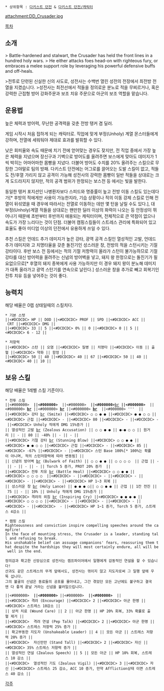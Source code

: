  * 상위항목 : [[다키스트 던전]] & [[다키스트 던전/캐릭터]]

{{{+1 ''' ''Crusader'' ''' }}}

attachment:DD_Crusader.jpg

[[목차]]

== 소개 ==
> Battle-hardened and stalwart, the Crusader has held the front lines in a hundred holy wars. 
> He either attacks foes head-on with righteous fury, or embraces a melee support role by leveraging his powerful defensive buffs and off-heals. 

>전투로 단련된 신실한 신의 사도로, 성전사는 수백번 열린 성전의 전장에서 최전방 전열을 지켰습니다.
>성전사는 최전선에서 적들을 정의로운 분노로 적을 무찌르거나, 혹은 강력한 근접형 방어 강화주문과 보조 치유 주문으로 아군의 보조 역할을 맡습니다.

== 운용법 ==
높은 체력과 방어력, 무난한 공격력을 갖춘 전방 탱커 겸 딜러.

게임 시작시 처음 접하게 되는 캐릭터로. 직업에 맞게 부정(Unholy) 계열 몬스터들에게 강하며, 전열에 세워둬야 제대로 효과를 발휘할 수 있다. 

낮은 회피율와 속도 때문에 치기 전에 얻어맞는 경우도 잦지만, 전 직업 중에서 가장 높은 체력을 지녔으며 장신구과 기벽으로 방어도를 올려주면 보스에게 맞아도 데미지가 1씩 박히는 어마어마한 몸빵을 지녔다. 더불어 방어도 수치를 20% 올려주는 스킬으로 무장한 그야말로 팀의 방패. 다키스트 던전에는 어그로를 끌어오는 도발 스킬이 없고, 적들도 전/후열 가리지 않고 공격이 가능해 성전사의 강력한 몸빵이 일반 적들을 상대로는 크게 도드라지지 않지만, 적의 공격 범위가 한정되는 보스전 등 에서는 빛을 발한다.

동일한 탱커 포지션인 나병환자보다 스피드와 명중률이 높고 전방 이동 스킬도 있는데다가[* 후방의 적에게만 사용이 가능한지라, 기습 상황이나 적의 이동 강제 스킬로 인해 전열이 뒤섞였을 때 경우에 따라서는 전열로 이동하는 데만 몇 턴을 날릴 수도 있다.], 대 부정(Unholy)계열 적들을 상대로는 왠만한 딜러 이상의 화력이 나오는 등 안정성이 뛰어나기 때문에 초반부터 후반까지 애용되는 캐릭터이며, 전체적으로 큰 약점이 없으나 속도가 가장 느리다는 것이 단점.
더불어 캠핑스킬들이 스트레스 관리에 특화되어 있고 효율도 좋아 미디엄 이상의 던전에서 유용하게 쓰일 수 있다.

추천 스킬은 언데드 추가 데미지가 높은 강타, 광역 공격 스킬인 열성적인 고발, 언데드 추가 데미지와 고 치명타율을 갖춘 돌진기인 성스러운 창, 전방의 적을 스턴시키는 기절 강타이다. 후반 보스 전 등에서는 적의 기절 저항력이 올라가 스턴이 불가능하므로 기절 강타를 대신 방어력을 올려주는 신념의 방어벽을 넣고, 돼지 왕 한정으로는 돌진기가 필요없으므로[* 후열의 돼지 종복에게 사용 가능하지만 이 경우 돼지 왕이 분노해 데미지가 대폭 올라가고 광역 스턴기를 연속으로 날린다.] 성스러운 창을 추가로 빼고 회복기인 전투 치유 등을 넣어주는 것이 좋다.
== 능력치 ==
해당 배율은 0렙 상태일때의 스킬치다.

 * 기본 스텟
 ||<#DCDCDC> HP || DOD ||<#DCDCDC> PROF || SPD ||<#DCDCDC> ACC || CRT ||<#DCDCDC> DMG ||
 ||<#DCDCDC> 33 || 5 ||<#DCDCDC> 0% || 0 ||<#DCDCDC> 0 || 5 ||<#DCDCDC> 6 - 12 ||

 * 저항력
 ||<#DCDCDC> 스턴 || 오염 ||<#DCDCDC> 질병 || 치명타 ||<#DCDCDC> 이동 || 출혈 ||<#DCDCDC> 약화 || 함정 ||
 ||<#DCDCDC> 50 || 40 ||<#DCDCDC> 40 || 67 ||<#DCDCDC> 50 || 40 ||<#DCDCDC> 40 || 10 ||

== 보유 스킬 ==
해당 배율은 1레벨 스킬 기준이다.

 * 전투 스킬
 ||<#000000> '''{{{#white 전투스킬명'''}}} ||<#000000> '''{{{#white 공격위치'''}}}  ||<#000000> '''{{{#white 대상위치'''}}}  ||<#000000> '''{{{#white  공격'''}}}[[br]]'''{{{#white 형태'''}}} ||<#000000> '''{{{#white  위치이동'''}}}  ||<#000000> '''{{{#white  ACC'''}}}[[br]]'''{{{#white  Base'''}}} ||<#000000> '''{{{#white DMG'''}}}[[br]]'''{{{#white  Mod'''}}} ||<#000000> '''{{{#white CRIT'''}}}[[br]]'''{{{#white  Mod'''}}}  ||<#000000> '''{{{#white  기타 효과'''}}}  ||
 ||<#DCDCDC> 강타 [[br]] (Smite) ||<#DCDCDC> ○ ○ ● ● ||<#DCDCDC> ● ● ○ ○ ||<#DCDCDC> 근접 ||<#DCDCDC> - ||<#DCDCDC> 80 ||<#DCDCDC> - ||<#DCDCDC> - ||<#DCDCDC> Unholy 적에게 DMG 15%증가 ||
 || 열성적인 고발 [[br]] (Zealous Accusation) || ○ ○ ● ● || ●-● ○ ○ || 원거리 || - || 80 || -40% || - || - ||
 ||<#DCDCDC> 기절 강타 [[br]] (Stunning Blow) ||<#DCDCDC> ○ ○ ● ● ||<#DCDCDC> ● ● ○ ○ ||<#DCDCDC> 근접 ||<#DCDCDC> - ||<#DCDCDC> 85 ||<#DCDCDC> -67% ||<#DCDCDC> - ||<#DCDCDC> 스턴 Base 100%[* 100%는 확률이 아니며, 적의 스턴저항력에 따라 변동됨] ||
 || 신념의 방어벽 [[br]] (Bulwark of Faith) || ○ ○ ● ● || ○ ○ ○ ○  || 근접 || - || - || - || - || Torch 5 증가, PROT 20% 증가  ||
 ||<#DCDCDC> 전투 치유 [[br]] (Battle Heal) ||<#DCDCDC> ○ ○ ● ● ||<#DCDCDC> ○ ○ ○ ○  ||<#DCDCDC> - ||<#DCDCDC> - ||<#DCDCDC> - ||<#DCDCDC> - ||<#DCDCDC> - ||<#DCDCDC> HP 1~3 회복 ||
 || 성스러운 창 [[br]] (Holy Lance) || ● ● ● ○|| ○ ○ ● ● || 근접 || 1칸 전진 || 75 || - || 10% || Unholy 적에게 DMG 15%증가 ||
 ||<#DCDCDC> 격려의 외침 [[br]] (Inspiring Cry) ||<#DCDCDC> ● ● ● ● ||<#DCDCDC> ○ ○ ○ ○ ||<#DCDCDC> - ||<#DCDCDC> - ||<#DCDCDC> - ||<#DCDCDC> - ||<#DCDCDC>  - ||<#DCDCDC> HP 1~1 증가, Torch 5 증가, 스트레스 4감소 ||

 * 캠핑 스킬
 Righteousness and conviction inspire compelling speeches around the campfire! 
 In the face of mounting stress, the Crusader is a leader, standing tall and refusing to break. 
 His unshakable belief can assuage companions' fears, reassuring them that despite the hardships they will most certainly endure, all will be well in the end. 

 정의감과 확고한 신앙심으로 성전사는 캠프파이어에서 일행에게 감동적인 연설을 할 수 있습니다!
 산과도 같은 스트레스의 무게 앞에서도, 성전사는 꺾이지 않고 지도자로써 그 일행 앞에 우뚝 섭니다.
 그의 불굴의 신념은 동료들의 공포를 몰아내고, 그간 겪었던 모든 고난에도 불구하고 결국엔 다 좋게 끝날 거라는 신념을 불러일으킵니다.

 ||<#000000> '''{{{#white 캠핑스킬명'''}}} ||<#000000> '''{{{#white TC'''}}} ||<#000000> '''{{{#white  대상'''}}}  ||<#000000> '''{{{#white  효과'''}}}  ||
 ||<#DCDCDC> 격려 (Encourage) ||<#DCDCDC> 2 ||<#DCDCDC> 아군 한명 ||<#DCDCDC> 스트레스 10감소 ||
 || 상처 치료 (Wound Care) || 2 || 아군 한명 || HP 20% 회복, 33% 확률로 출혈 제거 ||
 ||<#DCDCDC>  격려 연설 (Pep Talk) ||<#DCDCDC> 2 ||<#DCDCDC> 아군 한명 ||<#DCDCDC> 스트레스 저항력 25% 증가 ||
 || 확고부동한 지도자 (Unshakeable Leader) || 4 || 모든 아군 || 스트레스 저항력 20% 증가 ||
 ||<#DCDCDC>  자신만만 (Stand Tall) ||<#DCDCDC> 2 ||<#DCDCDC> 자신 ||<#DCDCDC> 35% 스트레스 저항력 증가 ||
 || 열성적인 연설 (Zealous Speech) || 5 || 모든 아군 || HP 10% 회복, 스트레스 10 감소 ||
 ||<#DCDCDC>  열성적인 기도 (Zealous Vigil) ||<#DCDCDC> 3 ||<#DCDCDC> 자신 ||<#DCDCDC> 스트레스 25 감소, ACC 10 증가, 만약 Affliction상태 이면 스트레스 40 감소 ||

[[각주]]
